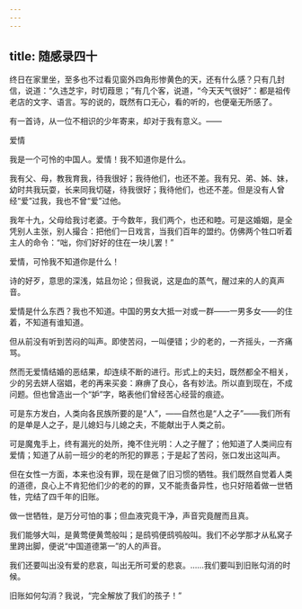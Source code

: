 ```yaml
---
---
---
```

title: 随感录四十
---



终日在家里坐，至多也不过看见窗外四角形惨黄色的天，还有什么感？只有几封信，说道：“久违芝宇，时切葭思；”有几个客，说道，“今天天气很好”：都是祖传老店的文字、语言。写的说的，既然有口无心，看的听的，也便毫无所感了。

有一首诗，从一位不相识的少年寄来，却对于我有意义。——

爱情

我是一个可怜的中国人。爱情！我不知道你是什么。

我有父、母，教我育我，待我很好；我待他们，也还不差。我有兄、弟、姊、妹，幼时共我玩耍，长来同我切磋，待我很好；我待他们，也还不差。但是没有人曾经“爱”过我，我也不曾“爱”过他。

我年十九，父母给我讨老婆。于今数年，我们两个，也还和睦。可是这婚姻，是全凭别人主张，别人撮合：把他们一日戏言，当我们百年的盟约。仿佛两个牲口听着主人的命令：“咄，你们好好的住在一块儿罢！”

爱情，可怜我不知道你是什么！

诗的好歹，意思的深浅，姑且勿论；但我说，这是血的蒸气，醒过来的人的真声音。

爱情是什么东西？我也不知道。中国的男女大抵一对或一群——一男多女——的住着，不知道有谁知道。

但从前没有听到苦闷的叫声。即使苦闷，一叫便错；少的老的，一齐摇头，一齐痛骂。

然而无爱情结婚的恶结果，却连续不断的进行。形式上的夫妇，既然都全不相关，少的另去姘人宿娼，老的再来买妾：麻痹了良心，各有妙法。所以直到现在，不成问题。但也曾造出一个“妒”字，略表他们曾经苦心经营的痕迹。

可是东方发白，人类向各民族所要的是“人”，——自然也是“人之子”——我们所有的是单是人之子，是儿媳妇与儿媳之夫，不能献出于人类之前。

可是魔鬼手上，终有漏光的处所，掩不住光明：人之子醒了；他知道了人类间应有爱情；知道了从前一班少的老的所犯的罪恶；于是起了苦闷，张口发出这叫声。

但在女性一方面，本来也没有罪，现在是做了旧习惯的牺牲。我们既然自觉着人类的道德，良心上不肯犯他们少的老的的罪，又不能责备异性，也只好陪着做一世牺牲，完结了四千年的旧账。

做一世牺牲，是万分可怕的事；但血液究竟干净，声音究竟醒而且真。

我们能够大叫，是黄莺便黄莺般叫；是鸱鸮便鸱鸮般叫。我们不必学那才从私窝子里跨出脚，便说“中国道德第一”的人的声音。

我们还要叫出没有爱的悲哀，叫出无所可爱的悲哀。……我们要叫到旧账勾消的时候。

旧账如何勾消？我说，“完全解放了我们的孩子！”
